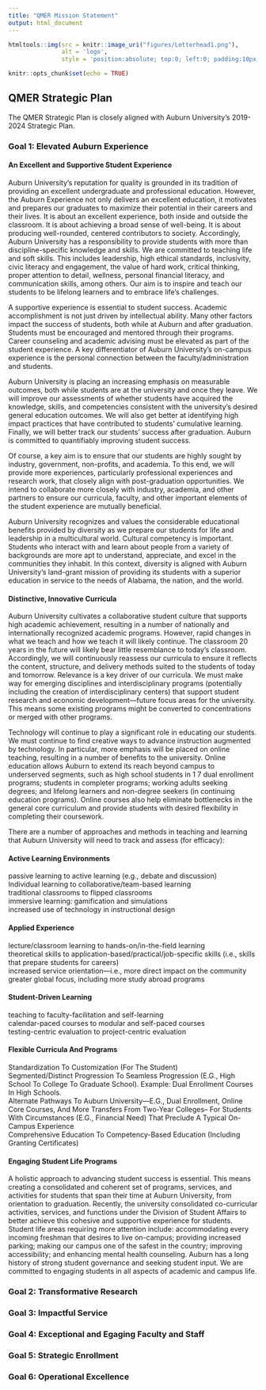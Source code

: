 ```yaml
---
title: "QMER Mission Statement"
output: html_document
---
```


```r
htmltools::img(src = knitr::image_uri("figures/Letterhead1.png"), 
               alt = 'logo', 
               style = 'position:absolute; top:0; left:0; padding:10px;')
```

```r
knitr::opts_chunk$set(echo = TRUE)
```

## QMER Strategic Plan

The QMER Strategic Plan is closely aligned with Auburn University's 2019-2024 Strategic Plan. 

### Goal 1: Elevated Auburn Experience

#### An Excellent and Supportive Student Experience

Auburn University’s reputation for quality is grounded in its tradition of providing an excellent undergraduate and professional education. However, the Auburn Experience not only delivers an excellent education, it motivates and prepares our graduates to maximize their potential in their careers and their lives. It is about an excellent experience, both inside and outside the classroom. It is about achieving a broad sense of well-being. It is about producing well-rounded, centered contributors to society. Accordingly, Auburn University has a responsibility to provide students with more than discipline-specific knowledge and skills. We are committed to teaching life and soft skills. This includes leadership, high ethical standards, inclusivity, civic literacy and engagement, the value of hard work, critical thinking, proper attention to detail, wellness, personal financial literacy, and communication skills, among others. Our aim is to inspire and teach our students to be lifelong learners and to embrace life’s challenges.

A supportive experience is essential to student success. Academic accomplishment is not just driven by intellectual ability. Many other factors impact the success of students, both while at Auburn and after graduation. Students must be encouraged and mentored through their programs. Career counseling and academic advising must be elevated as part of the student experience. A key differentiator of Auburn University’s on-campus experience is the personal connection between the faculty/administration and students.

Auburn University is placing an increasing emphasis on measurable outcomes, both while students are at the university and once they leave. We will improve our assessments of whether students have acquired the knowledge, skills, and competencies consistent with the university’s desired general education outcomes. We will also get better at identifying high impact practices that have contributed to students’ cumulative learning. Finally, we will better track our students’ success after graduation. Auburn is committed to quantifiably improving student success.

Of course, a key aim is to ensure that our students are highly sought by industry, government, non-profits, and academia. To this end, we will provide more experiences, particularly professional experiences and research work, that closely align with post-graduation opportunities. We intend to collaborate more closely with industry, academia, and other partners to ensure our curricula, faculty, and other important elements of the student experience are mutually beneficial.

Auburn University recognizes and values the considerable educational benefits provided by diversity as we prepare our students for life and leadership in a multicultural world. Cultural competency is important. Students who interact with and learn about people from a variety of backgrounds are more apt to understand, appreciate, and excel in the communities they inhabit. In this context, diversity is aligned with Auburn University’s land-grant mission of providing its students with a superior education in service to the needs of Alabama, the nation, and the world.

#### Distinctive, Innovative Curricula

Auburn University cultivates a collaborative student culture that supports high academic achievement, resulting in a number of nationally and internationally recognized academic programs. However, rapid changes in what we teach and how we teach it will likely continue. The classroom 20 years in the future will likely bear little resemblance to today’s classroom. Accordingly, we will continuously reassess our curricula to ensure it reflects the content, structure, and delivery methods suited to the students of today and tomorrow. Relevance is a key driver of our curricula. We must make way for emerging disciplines and interdisciplinary programs (potentially including the creation of interdisciplinary centers) that support student research and economic development—future focus areas for the university. This means some existing programs might be converted to concentrations or merged with other programs.

Technology will continue to play a significant role in educating our students. We must continue to find creative ways to advance instruction augmented by technology. In particular, more emphasis will be placed on online teaching, resulting in a number of benefits to the university. Online education allows Auburn to extend its reach beyond campus to underserved segments, such as high school students in 1 7 dual enrollment programs; students in completer programs; working adults seeking degrees; and lifelong learners and non-degree seekers (in continuing education programs). Online courses also help eliminate bottlenecks in the general core curriculum and provide students with desired flexibility in completing their coursework.

There are a number of approaches and methods in teaching and learning that Auburn University will need to track and assess (for efficacy):

#### Active Learning Environments

passive learning to active learning (e.g., debate and discussion)  
Individual learning to collaborative/team-based learning  
traditional classrooms to flipped classrooms  
immersive learning: gamification and simulations  
increased use of technology in instructional design  

#### Applied Experience

lecture/classroom learning to hands-on/in-the-field learning  
theoretical skills to application-based/practical/job-specific skills (i.e., skills that prepare students for careers)  
increased service orientation—i.e., more direct impact on the community   
greater global focus, including more study abroad programs  

#### Student-Driven Learning

teaching to faculty-facilitation and self-learning  
calendar-paced courses to modular and self-paced courses  
testing-centric evaluation to project-centric evaluation  

#### Flexible Curricula And Programs

Standardization To Customization (For The Student)  
Segmented/Distinct Progression To Seamless Progression (E.G., High School To College To Graduate   School). Example: Dual Enrollment Courses In High Schools.  
Alternate Pathways To Auburn University—E.G., Dual Enrollment, Online Core Courses, And More Transfers From Two-Year Colleges-- For Students With Circumstances (E.G., Financial Need) That Preclude A Typical On-Campus Experience  
Comprehensive Education To Competency-Based Education (Including Granting Certificates)  

#### Engaging Student Life Programs

A holistic approach to advancing student success is essential. This means creating a consolidated and coherent set of programs, services, and activities for students that span their time at Auburn University, from orientation to graduation. Recently, the university consolidated co-curricular activities, services, and functions under the Division of Student Affairs to better achieve this cohesive and supportive experience for students. Student life areas requiring more attention include: accommodating every incoming freshman that desires to live on-campus; providing increased parking; making our campus one of the safest in the country; improving accessibility; and enhancing mental health counseling. Auburn has a long history of strong student governance and seeking student input. We are committed to engaging students in all aspects of academic and campus life.

### Goal 2: Transformative Research

### Goal 3: Impactful Service

### Goal 4: Exceptional and Egaging Faculty and Staff

### Goal 5: Strategic Enrollment

### Goal 6: Operational Excellence
